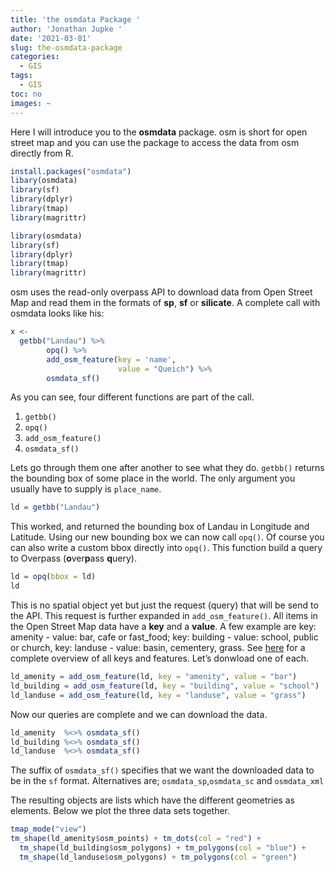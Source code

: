 ```yaml
---
title: 'the osmdata Package '
author: 'Jonathan Jupke '
date: '2021-03-01'
slug: the-osmdata-package
categories:
  - GIS
tags:
  - GIS
toc: no
images: ~
---
```


Here I will introduce you to the  **osmdata** package. 
osm is short for open street map and you can use the package to access the data from osm directly from R. 

```r
install.packages("osmdata")
libary(osmdata)
library(sf)
library(dplyr)
library(tmap)
library(magrittr)
```
```r
library(osmdata)
library(sf)
library(dplyr)
library(tmap)
library(magrittr)
```

osm uses the read-only overpass API to download data from Open Street Map and read them in the formats of
**sp**, **sf** or **silicate**. 
A complete call with osmdata looks like his: 

```r
x <-
  getbb("Landau") %>% 
        opq() %>%
        add_osm_feature(key = 'name',
                        value = "Queich") %>%
        osmdata_sf()
```

As you can see, four different functions are part of the call. 

1. `getbb()`
2. `opq()`   
3. `add_osm_feature()`
4. `osmdata_sf()`

Lets go through them one after another to see what they do. 
`getbb()` returns the bounding box of some place in the world. 
The only argument you usually have to supply is `place_name`.

```r
ld = getbb("Landau")
```

This worked, and returned the bounding box of Landau in Longitude and Latitude. 
Using our new bounding box we can now call `opq()`. 
Of course you can also write a custom bbox directly into `opq()`.
This function build a query to Overpass (**o**ver**p**ass **q**uery).

```r
ld = opq(bbox = ld)
ld
```

This is no spatial object yet but just the request (query) that will be send to the API. 
This request is further expanded in `add_osm_feature()`. 
All items in the Open Street Map data have a **key** and a **value**. 
A few example are key: amenity - value: bar, cafe or fast_food; key: building - value: school, public or church, key: landuse - value: basin, cementery, grass. 
See [here](https://wiki.openstreetmap.org/wiki/Map_Features) for a complete overview of all keys and features. 
Let's donwload one of each. 

```r
ld_amenity = add_osm_feature(ld, key = "amenity", value = "bar") 
ld_building = add_osm_feature(ld, key = "building", value = "school") 
ld_landuse = add_osm_feature(ld, key = "landuse", value = "grass") 
```

Now our queries are complete and we can download the data. 

```r
ld_amenity  %<>% osmdata_sf() 
ld_building %<>% osmdata_sf() 
ld_landuse  %<>% osmdata_sf() 
```

The suffix of `osmdata_sf()` specifies that we want the downloaded data to be in the `sf` format. 
Alternatives are; `osmdata_sp`,`osmdata_sc` and `osmdata_xml`

The resulting objects are lists which have the different geometries as elements.
Below we plot the three data sets together.

```r
tmap_mode("view")
tm_shape(ld_amenity$osm_points) + tm_dots(col = "red") + 
  tm_shape(ld_building$osm_polygons) + tm_polygons(col = "blue") + 
  tm_shape(ld_landuse$osm_polygons) + tm_polygons(col = "green")
```

